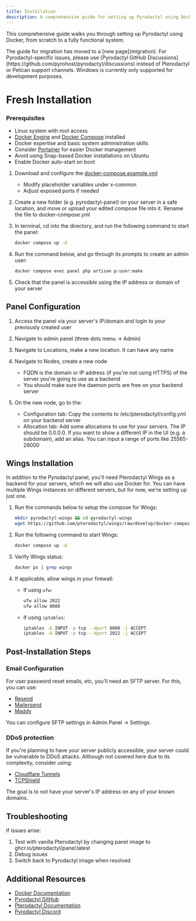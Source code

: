 ```yaml
---
title: Installation
description: A comprehensive guide for setting up Pyrodactyl using Docker
---
```


This comprehensive guide walks you through setting up Pyrodactyl using Docker, from scratch to a fully functional system.

<Callout type="note">
The guide for migration has moved to a [new page](migration).
</Callout>

<Callout type="info">
For Pyrodactyl-specific issues, please use [Pyrodactyl GitHub Discussions](https://github.com/pyrohost/pyrodactyl/discussions) instead of Pterodactyl or Pelican support channels.
</Callout>

<Callout type="note">
Windows is currently only supported for development purposes.
</Callout>

# Fresh Installation

### Prerequisites
- Linux system with root access
- [Docker Engine](https://docs.docker.com/engine/install/) and [Docker Compose](https://docs.docker.com/compose/install/) installed
- Docker expertise and basic system administration skills
- Consider [Portainer](https://docs.portainer.io/start/install) for easier Docker management
- Avoid using Snap-based Docker installations on Ubuntu
- Enable Docker auto-start on boot

1. Download and configure the [docker-compose.example.yml](https://raw.githubusercontent.com/pyrohost/pyrodactyl/main/docker-compose.example.yml)
   - Modify placeholder variables under x-common
   - Adjust exposed ports if needed

2. Create a new folder (e.g. pyrodactyl-panel) on your server in a safe location, and move or upload your edited compose file into it. Rename the file to docker-compose.yml

3. In terminal, cd into the directory, and run the following command to start the panel:
   ```bash
   docker compose up -d
   ```

4. Run the command below, and go through its prompts to create an admin user:
   ```bash
   docker compose exec panel php artisan p:user:make
   ```

5. Check that the panel is accessible using the IP address or domain of your server

## Panel Configuration

1. Access the panel via your server's IP/domain and login to your previously created user
2. Navigate to admin panel (three dots menu → Admin)
3. Navigate to Locations, make a new location. It can have any name
4. Navigate to Nodes, create a new node
   - FQDN is the domain or IP address (if you're not using HTTPS) of the server you're going to use as a backend
   - You should make sure the daemon ports are free on your backend server

5. On the new node, go to the:
   - Configuration tab: Copy the contents to /etc/pterodactyl/config.yml on your backend server
   - Allocation tab: Add some allocations to use for your servers. The IP should be 0.0.0.0. If you want to show a different IP in the UI (e.g. a subdomain), add an alias. You can input a range of ports like 25565-26000

## Wings Installation

In addition to the Pyrodactyl panel, you'll need Pterodactyl Wings as a backend for your servers, which we will also use Docker for. You can have multiple Wings instances on different servers, but for now, we're setting up just one.

1. Run the commands below to setup the compose for Wings:
   ```bash
   mkdir pyrodactyl-wings && cd pyrodactyl-wings
   wget https://github.com/pterodactyl/wings/raw/develop/docker-compose.example.yml -O docker-compose.yml
   ```

2. Run the following command to start Wings:
   ```bash
   docker compose up -d
   ```

3. Verify Wings status:
   ```bash
   docker ps | grep wings
   ```

4. If applicable, allow wings in your firewall:
   - If using `ufw`:
       ```bash
       ufw allow 2022
       ufw allow 8080
       ```
   - If using `iptables`:
       ```bash
       iptables -A INPUT -p tcp --dport 8080 -j ACCEPT
       iptables -A INPUT -p tcp --dport 2022 -j ACCEPT
       ```

## Post-Installation Steps

### Email Configuration
For user password reset emails, etc, you'll need an SFTP server. For this, you can use:
- [Resend](https://resend.com/)
- [Mailersend](https://www.mailersend.com/)
- [Maddy](https://maddy.email)

You can configure SFTP settings in Admin Panel → Settings.

### DDoS protection
If you're planning to have your server publicly accessible, your server could be vulnerable to DDoS attacks. Although not covered here due to its complexity, consider using:
- [Cloudflare Tunnels](https://www.cloudflare.com/products/tunnel/)
- [TCPShield](https://tcpshield.com/)

The goal is to not have your server's IP address on any of your known domains.

## Troubleshooting
If issues arise:
1. Test with vanilla Pterodactyl by changing panel image to ghcr.io/pterodactyl/panel:latest
2. Debug issues
3. Switch back to Pyrodactyl image when resolved

## Additional Resources
- [Docker Documentation](https://docs.docker.com/)
- [Pyrodactyl GitHub](https://github.com/pyrohost/pyrodactyl)
- [Pterodactyl Documentation](https://pterodactyl.io/)
- [Pyrodactyl Discord](https://discord.com/invite/RWjHy3Gsqs?utm_campaign=pyrodactyl_support)
